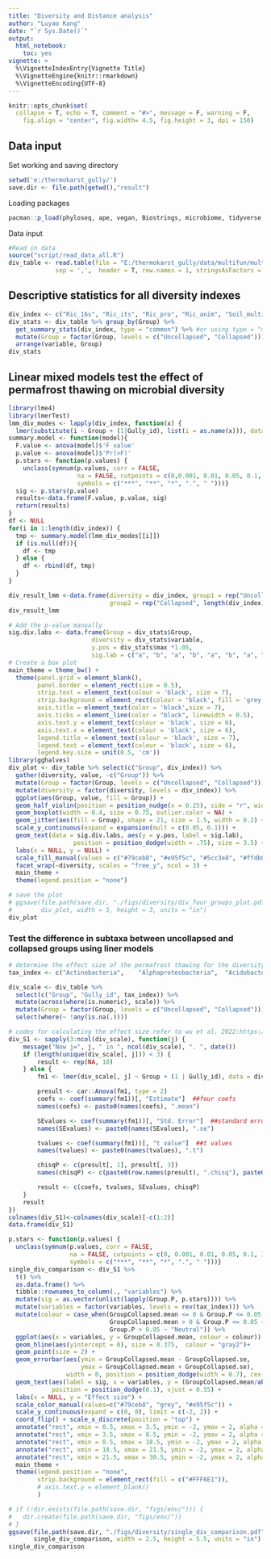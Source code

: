 ```yaml
---
title: "Diversity and Distance analysis"
author: "Luyao Kang"
date: "`r Sys.Date()`"
output:
  html_notebook:
    toc: yes
vignette: >
  %\VignetteIndexEntry{Vignette Title}
  %\VignetteEngine{knitr::rmarkdown}
  %\VignetteEncoding{UTF-8}
---
```

```r
knitr::opts_chunk$set(
  collapse = T, echo = T, comment = "#>", message = F, warning = F,
	fig.align = "center", fig.width= 4.5, fig.height = 3, dpi = 150)
```
## Data input 
Set working and saving directory
```r
setwd('e:/thermokarst_gully/')
save.dir <- file.path(getwd(),"result")
```
Loading packages
```r
pacman::p_load(phyloseq, ape, vegan, Biostrings, microbiome, tidyverse, rstatix)
```
Data input
```r
#Read in data
source("script/read_data_all.R")
div_table <- read.table(file = "E:/thermokarst_gully/data/multifun/multifun_richness_table_all.csv",
             sep = ',',  header = T, row.names = 1, stringsAsFactors = F)
```

## Descriptive statistics for all diversity indexes
```r
div_index <- c("Ric_16s", "Ric_its", "Ric_pro", "Ric_anim", "Soil_multidiv", "Ric_kegg")
div_stats <- div_table %>% group_by(Group) %>%
  get_summary_stats(div_index, type = "common") %>% #or using type = "mean_sd"
  mutate(Group = factor(Group, levels = c("Uncollapsed", "Collapsed"))) %>%
  arrange(variable, Group)
div_stats
```
## Linear mixed models test the effect of permafrost thawing on microbial diversity
```r
library(lme4)
library(lmerTest)
lmm_div_modes <- lapply(div_index, function(x) {
  lmer(substitute(i ~ Group + (1|Gully_id), list(i = as.name(x))), data = div_table)})
summary.model <- function(model){
  F.value <- anova(model)$'F value'
  p.value <- anova(model)$'Pr(>F)'
  p.stars <- function(p.values) {
    unclass(symnum(p.values, corr = FALSE, 
                   na = FALSE, cutpoints = c(0,0.001, 0.01, 0.05, 0.1, 1),
                   symbols = c("***", "**", "*", ".", " ")))}
  sig <- p.stars(p.value)
  results<-data.frame(F.value, p.value, sig)
  return(results)
}
df <- NULL
for(i in 1:length(div_index)) {
  tmp <- summary.model(lmm_div_modes[[i]])
  if (is.null(df)){
    df <- tmp
  } else {
    df <- rbind(df, tmp)
  }
}

div_result_lmm <-data.frame(diversity = div_index, group1 = rep("Uncollapsed", length(div_index)),
                            group2 = rep("Collapsed", length(div_index)), df)
div_result_lmm
```
```r
# Add the p-value manually
sig.div.labs <- data.frame(Group = div_stats$Group, 
                       diversity = div_stats$variable,
                       y.pos = div_stats$max *1.05,
                       sig.lab = c("a", "b", "a", "b", "a", "b", "a", "b", "a", "b", "b", "a"))
# Create a box plot
main_theme = theme_bw() + 
  theme(panel.grid = element_blank(),
        panel.border = element_rect(size = 0.5),
        strip.text = element_text(colour = 'black', size = 7),
        strip.background = element_rect(colour = 'black', fill = 'grey'),
        axis.title = element_text(color = 'black',size = 7),
        axis.ticks = element_line(color = "black", linewidth = 0.5),
        axis.text.y = element_text(colour = 'black', size = 6),
        axis.text.x = element_text(colour = 'black', size = 6),
        legend.title = element_text(colour = 'black', size = 7),
        legend.text = element_text(colour = 'black', size = 6),
        legend.key.size = unit(0.5, 'cm'))
library(gghalves)
div_plot <- div_table %>% select(c("Group", div_index)) %>%
  gather(diversity, value, -c("Group")) %>% 
  mutate(Group = factor(Group, levels = c("Uncollapsed", "Collapsed"))) %>%
  mutate(diversity = factor(diversity, levels = div_index)) %>%
  ggplot(aes(Group, value, fill = Group)) +
  geom_half_violin(position = position_nudge(x = 0.25), side = "r", width = 0.8, color = NA) +
  geom_boxplot(width = 0.4, size = 0.75, outlier.color = NA) +
  geom_jitter(aes(fill = Group), shape = 21, size = 1.5, width = 0.2) +
  scale_y_continuous(expand = expansion(mult = c(0.05, 0.1))) +
  geom_text(data = sig.div.labs, aes(y = y.pos, label = sig.lab), 
                  position = position_dodge(width = .75), size = 3.5) +
  labs(x = NULL, y = NULL) +
  scale_fill_manual(values = c("#79ceb8", "#e95f5c", "#5cc3e8", "#ffdb00")) +
  facet_wrap(~diversity, scales = "free_y", ncol = 3) +
  main_theme +
  theme(legend.position = "none")

# save the plot
# ggsave(file.path(save.dir, "./figs/diversity/div_four_groups_plot.pdf"),
#        div_plot, width = 5, height = 3, units = "in")
div_plot
```

### Test the difference in subtaxa between uncollapsed and collapsed groups using liner models
```r
# determine the effect size of the permafrost thawing for the diversity indexes
tax_index <- c("Actinobacteria",	"Alphaproteobacteria",	"Acidobacteria",	"Firmicutes",	"Betaproteobacteria", "Planctomycetes",	"Gammaproteobacteria",	"Bacteroidetes",	"Deltaproteobacteria", "Ascomycota",	"Basidiomycota",	"Mortierellomycota", "Cercozoa",	"Conosa",	"Ciliophora",	"Chlorophyta",	"Apicomplexa",	"Ochrophyta",	"Pseudofungi",	"Lobosa",	"Sagenista",	"Opalozoa",	"Nematoda",	"Rotifera",	"Arthropoda",	"Annelida",	"Tardigrada", "Ric_N", "Ric_P", "Ric_S")

div_scale <- div_table %>% 
  select(c("Group", "Gully_id", tax_index)) %>%
  mutate(across(where(is.numeric), scale)) %>%
  mutate(Group = factor(Group, levels = c("Uncollapsed", "Collapsed"))) %>%
  select(where(~ !any(is.na(.))))

# codes for calculating the effect size refer to wu et al. 2022:https://github.com/Linwei-Wu/warming_soil_biodiversity.
div_S1 <- sapply(3:ncol(div_scale), function(j) {
    message("Now j=", j, " in ", ncol(div_scale), ". ", date())
    if (length(unique(div_scale[, j])) < 3) {
        result <- rep(NA, 10)
    } else {
        fm1 <- lmer(div_scale[, j] ~ Group + (1 | Gully_id), data = div_scale)

        presult <- car::Anova(fm1, type = 2)
        coefs <- coef(summary(fm1))[, "Estimate"]  ##four coefs
        names(coefs) <- paste0(names(coefs), ".mean")

        SEvalues <- coef(summary(fm1))[, "Std. Error"]  ##standard errors
        names(SEvalues) <- paste0(names(SEvalues), ".se")

        tvalues <- coef(summary(fm1))[, "t value"]  ##t values
        names(tvalues) <- paste0(names(tvalues), ".t")

        chisqP <- c(presult[, 1], presult[, 3])
        names(chisqP) <- c(paste0(row.names(presult), ".chisq"), paste0(row.names(presult), ".P"))

        result <- c(coefs, tvalues, SEvalues, chisqP)
    }
    result
})
colnames(div_S1)<-colnames(div_scale)[-c(1:2)]
data.frame(div_S1)
```


```r
p.stars <- function(p.values) {
  unclass(symnum(p.values, corr = FALSE, 
                 na = FALSE, cutpoints = c(0, 0.001, 0.01, 0.05, 0.1, 1),
                 symbols = c("***", "**", "*", ".", " ")))}
single_div_comparison <- div_S1 %>%
  t() %>%
  as.data.frame() %>%
  tibble::rownames_to_column(., "variables") %>%
  mutate(sig = as.vector(unlist(lapply(Group.P, p.stars)))) %>%
  mutate(variables = factor(variables, levels = rev(tax_index))) %>%
  mutate(colour = case_when(GroupCollapsed.mean <= 0 & Group.P <= 0.05 ~ "Negative",
                            GroupCollapsed.mean > 0 & Group.P <= 0.05 ~ "Positvie",
                            Group.P > 0.05 ~ "Neutral")) %>%
  ggplot(aes(x = variables, y = GroupCollapsed.mean, colour = colour)) +
  geom_hline(aes(yintercept = 0), size = 0.375,  colour = "gray2")+
  geom_point(size = 2) +
  geom_errorbar(aes(ymin = GroupCollapsed.mean - GroupCollapsed.se, 
                    ymax = GroupCollapsed.mean + GroupCollapsed.se), 
                width = 0, position = position_dodge(width = 0.7), cex = 0.9) +
  geom_text(aes(label = sig, x = variables, y = (GroupCollapsed.mean/abs(GroupCollapsed.mean))*(abs(GroupCollapsed.mean) + GroupCollapsed.se)*1.2),
            position = position_dodge(0.1), vjust = 0.55) +
  labs(x = NULL, y = "Effect size") +
  scale_color_manual(values=c("#79ceb8", "grey", "#e95f5c")) +
  scale_y_continuous(expand = c(0, 0), limit = c(-2, 2)) +
  coord_flip() + scale_x_discrete(position = "top") +
  annotate("rect", xmin = 0.5, xmax = 3.5, ymin = -2, ymax = 2, alpha = 0.1, fill = "#ffdb00") +
  annotate("rect", xmin = 3.5, xmax = 8.5, ymin = -2, ymax = 2, alpha = 0.1, fill = "#f19837") +
  annotate("rect", xmin = 8.5, xmax = 18.5, ymin = -2, ymax = 2, alpha = 0.1, fill = "#e56eee") +
  annotate("rect", xmin = 18.5, xmax = 21.5, ymin = -2, ymax = 2, alpha = 0.1, fill = "#5fb236") +
  annotate("rect", xmin = 21.5, xmax = 30.5, ymin = -2, ymax = 2, alpha = 0.1, fill = "#1ca9c9") +
  main_theme +
  theme(legend.position = "none",
        strip.background = element_rect(fill = c("#FFF6E1")),
        # axis.text.y = element_blank()
        )

# if (!dir.exists(file.path(save.dir, "figs/env/"))) {
#   dir.create(file.path(save.dir, "figs/env/"))
# }
ggsave(file.path(save.dir, "./figs/diversity/single_div_comparison.pdf"),
       single_div_comparison, width = 2.5, height = 5.5, units = "in")
single_div_comparison
```



